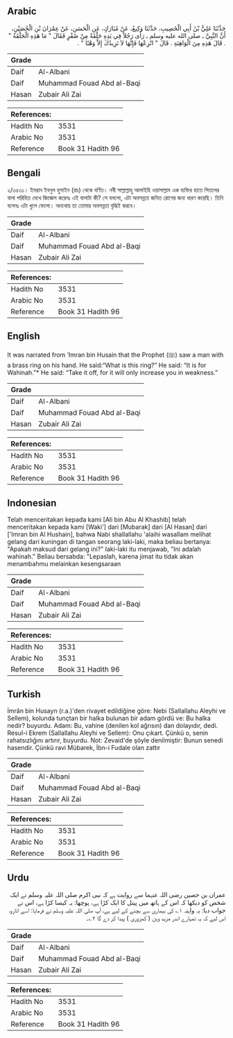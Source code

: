 ## Arabic


<div dir="rtl" lang="ar" style={{fontSize:'larger',backgroundColor:'#f8f9fa',padding:20}}>
حَدَّثَنَا عَلِيُّ بْنُ أَبِي الْخَصِيبِ، حَدَّثَنَا وَكِيعٌ، عَنْ مُبَارَكٍ، عَنِ الْحَسَنِ، عَنْ عِمْرَانَ بْنِ الْحُصَيْنِ، أَنَّ النَّبِيَّ ـ صلى الله عليه وسلم ـ رَأَى رَجُلاً فِي يَدِهِ حَلْقَةٌ مِنْ صُفْرٍ فَقَالَ ‏"‏ مَا هَذِهِ الْحَلْقَةُ ‏"‏ ‏.‏ قَالَ هَذِهِ مِنَ الْوَاهِنَةِ ‏.‏ قَالَ ‏"‏ انْزِعْهَا فَإِنَّهَا لاَ تَزِيدُكَ إِلاَّ وَهْنًا ‏"‏ ‏.‏
</div>
<div style={{backgroundColor:'#f8f9fa',padding:20, marginBottom: 10}}><table> <thead> <tr> <th>Grade</th> <th></th> </tr> </thead> <tbody> <tr><td>Daif</td><td>Al-Albani</td></tr><tr><td>Daif</td><td>Muhammad Fouad Abd al-Baqi</td></tr><tr><td>Hasan</td><td>Zubair Ali Zai</td></tr></tbody></table><table> <thead> <tr> <th>References:</th> <th></th> </tr> </thead> <tbody><tr><td>Hadith No</td><td>3531</td></tr><tr><td>Arabic No</td><td>3531</td></tr><tr><td>Reference</td><td>Book 31 Hadith 96</td></tr></tbody></table></div>

## Bengali


<div dir="ltr" lang="bn" style={{fontSize:'larger',backgroundColor:'#f8f9fa',padding:20}}>
২/৩৫৩১। ইমরান ইবনুল হুসাইন (রাঃ) থেকে বর্ণিত। নবী সাল্লাল্লাহু আলাইহি ওয়াসাল্লাম এক ব্যক্তির হাতে পিতলের বালা পরিহিত দেখে জিজ্ঞেস করেনঃ এই বালাটা কী? সে বললো, এটা অবসন্নতা জনিত রোগের জন্য ধারণ করেছি। তিনি বলেনঃ এটা খুলে ফেলো। অন্যথায় তা তোমার অবসন্নতা বৃদ্ধিই করবে।
</div>
<div style={{backgroundColor:'#f8f9fa',padding:20, marginBottom: 10}}><table> <thead> <tr> <th>Grade</th> <th></th> </tr> </thead> <tbody> <tr><td>Daif</td><td>Al-Albani</td></tr><tr><td>Daif</td><td>Muhammad Fouad Abd al-Baqi</td></tr><tr><td>Hasan</td><td>Zubair Ali Zai</td></tr></tbody></table><table> <thead> <tr> <th>References:</th> <th></th> </tr> </thead> <tbody><tr><td>Hadith No</td><td>3531</td></tr><tr><td>Arabic No</td><td>3531</td></tr><tr><td>Reference</td><td>Book 31 Hadith 96</td></tr></tbody></table></div>

## English


<div dir="ltr" lang="en" style={{fontSize:'larger',backgroundColor:'#f8f9fa',padding:20}}>
It was narrated from ‘Imran bin Husain that the Prophet (ﷺ) saw a man with a brass ring on his hand. He said:“What is this ring?” He said: “It is for Wahinah.”* He said: “Take it off, for it will only increase you in weakness.”
</div>
<div style={{backgroundColor:'#f8f9fa',padding:20, marginBottom: 10}}><table> <thead> <tr> <th>Grade</th> <th></th> </tr> </thead> <tbody> <tr><td>Daif</td><td>Al-Albani</td></tr><tr><td>Daif</td><td>Muhammad Fouad Abd al-Baqi</td></tr><tr><td>Hasan</td><td>Zubair Ali Zai</td></tr></tbody></table><table> <thead> <tr> <th>References:</th> <th></th> </tr> </thead> <tbody><tr><td>Hadith No</td><td>3531</td></tr><tr><td>Arabic No</td><td>3531</td></tr><tr><td>Reference</td><td>Book 31 Hadith 96</td></tr></tbody></table></div>

## Indonesian


<div dir="ltr" lang="id" style={{fontSize:'larger',backgroundColor:'#f8f9fa',padding:20}}>
Telah menceritakan kepada kami [Ali bin Abu Al Khashib] telah menceritakan kepada kami [Waki'] dari [Mubarak] dari [Al Hasan] dari ['Imran bin Al Hushain], bahwa Nabi shallallahu 'alaihi wasallam melihat gelang dari kuningan di tangan seorang laki-laki, maka beliau bertanya: "Apakah maksud dari gelang ini?" laki-laki itu menjawab, "Ini adalah wahinah." Beliau bersabda: "Lepaslah, karena jimat itu tidak akan menambahmu melainkan kesengsaraan
</div>
<div style={{backgroundColor:'#f8f9fa',padding:20, marginBottom: 10}}><table> <thead> <tr> <th>Grade</th> <th></th> </tr> </thead> <tbody> <tr><td>Daif</td><td>Al-Albani</td></tr><tr><td>Daif</td><td>Muhammad Fouad Abd al-Baqi</td></tr><tr><td>Hasan</td><td>Zubair Ali Zai</td></tr></tbody></table><table> <thead> <tr> <th>References:</th> <th></th> </tr> </thead> <tbody><tr><td>Hadith No</td><td>3531</td></tr><tr><td>Arabic No</td><td>3531</td></tr><tr><td>Reference</td><td>Book 31 Hadith 96</td></tr></tbody></table></div>

## Turkish


<div dir="ltr" lang="tr" style={{fontSize:'larger',backgroundColor:'#f8f9fa',padding:20}}>
İmrân bin Husayn (r.a.)'den rivayet edildiğine göre: Nebi (Sallallahu Aleyhi ve Sellem), kolunda tunçtan bir halka bulunan bir adam gördü ve: Bu halka nedir? buyurdu. Adam: Bu, vahine (denilen kol ağrısın) dan dolayıdır, dedi. Resul-i Ekrem (Sallallahu Aleyhi ve Sellem): Onu çıkart. Çünkü o, senin rahatsızlığını artırır, buyurdu. Not: Zevaid'de şöyle denilmiştir: Bunun senedi hasendir. Çünkü ravi Mübarek, İbn-i Fudale olan zattır
</div>
<div style={{backgroundColor:'#f8f9fa',padding:20, marginBottom: 10}}><table> <thead> <tr> <th>Grade</th> <th></th> </tr> </thead> <tbody> <tr><td>Daif</td><td>Al-Albani</td></tr><tr><td>Daif</td><td>Muhammad Fouad Abd al-Baqi</td></tr><tr><td>Hasan</td><td>Zubair Ali Zai</td></tr></tbody></table><table> <thead> <tr> <th>References:</th> <th></th> </tr> </thead> <tbody><tr><td>Hadith No</td><td>3531</td></tr><tr><td>Arabic No</td><td>3531</td></tr><tr><td>Reference</td><td>Book 31 Hadith 96</td></tr></tbody></table></div>

## Urdu


<div dir="rtl" lang="ur" style={{fontSize:'larger',backgroundColor:'#f8f9fa',padding:20}}>
عمران بن حصین رضی اللہ عنہما سے روایت ہے کہ نبی اکرم صلی اللہ علیہ وسلم نے ایک شخص کو دیکھا کہ اس کے ہاتھ میں پیتل کا ایک کڑا ہے، پوچھا: یہ کیسا کڑا ہے، اس نے جواب دیا: یہ واہنہ ۱؎ کی بیماری سے بچنے کے لیے ہے، آپ صلی اللہ علیہ وسلم نے فرمایا: اسے اتارو، اس لیے کہ یہ تمہارے اندر مزید وہن ( کمزوری ) پیدا کر دے گا ۲؎۔
</div>
<div style={{backgroundColor:'#f8f9fa',padding:20, marginBottom: 10}}><table> <thead> <tr> <th>Grade</th> <th></th> </tr> </thead> <tbody> <tr><td>Daif</td><td>Al-Albani</td></tr><tr><td>Daif</td><td>Muhammad Fouad Abd al-Baqi</td></tr><tr><td>Hasan</td><td>Zubair Ali Zai</td></tr></tbody></table><table> <thead> <tr> <th>References:</th> <th></th> </tr> </thead> <tbody><tr><td>Hadith No</td><td>3531</td></tr><tr><td>Arabic No</td><td>3531</td></tr><tr><td>Reference</td><td>Book 31 Hadith 96</td></tr></tbody></table></div>